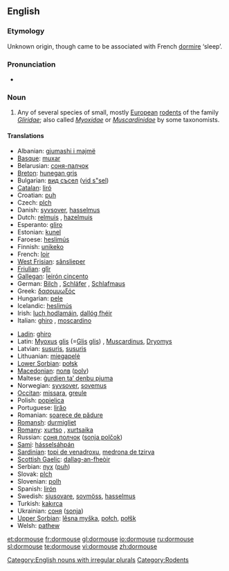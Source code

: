 ==English==
{{wikipedia}}

===Etymology===
Unknown origin, though came to be associated with French [[dormire]] ‘sleep’.

===Pronunciation===
* {{IPA|/ˈdɔːmaʊs/}}

===Noun===
{{en-noun|dormice}}

# Any of several species of small, mostly [[European]] [[rodent]]s of the family ''[[Gliridae]]''; also called ''[[Myoxidae]]'' or ''[[Muscardinidae]]'' by some taxonomists.

====Translations====
{{top}}
* Albanian: [[gjumashi i majmë]]
* [[Basque]]: [[muxar]]
* Belarusian: [[соня-палчок]]
* [[Breton]]: [[hunegan gris]]
* Bulgarian: [[вид съсел]] ([[vid s"sel]])
* [[Catalan]]: [[liró]]
* Croatian: [[puh]]
* Czech: [[plch]]
* Danish: [[syvsover]], [[hasselmus]]
* Dutch: [[relmuis]] {{f}}, [[hazelmuis]] {{f}}
* Esperanto: [[gliro]]
* Estonian: [[kunel]]
* Faroese: [[heslimús]]
* Finnish: [[unikeko]]
* French: [[loir]] {{m}}
* [[West Frisian]]: [[sânslieper]]
* [[Friulian]]: [[glîr]]
* [[Gallegan]]: [[leirón cincento]]
* German: [[Bilch]] {{m}}, [[Schläfer]] {{m}}, [[Schlafmaus]] {{f}}
* Greek: [[δασομυωξός]] '' ''
* Hungarian: [[pele]]
* Icelandic: [[heslimús]]
* Irish: [[luch hodlamáin]], [[dallóg fhéir]]
* Italian: [[ghiro]] {{m}}, [[moscardino]] {{m}}
{{mid}}
* [[Ladin]]: [[ghiro]]
* Latin: [[Myoxus]] [[glis]] (=[[Glis]] [[glis]]) {{m}}, [[Muscardinus]], [[Dryomys]]
* Latvian: [[susuris]], [[susuris]]
* Lithuanian: [[miegapelė]]
* [[Lower Sorbian]]: [[połsk]]
* [[Macedonian]]: [[полв]] ([[polv]])
* Maltese: [[ġurdien ta’ denbu pjuma]]
* Norwegian: [[syvsover]], [[sovemus]]
* [[Occitan]]: [[missara]], [[greule]]
* Polish: [[popielica]] '' ''
* Portuguese: [[lirăo]]
* Romanian: [[şoarece de pădure]]
* [[Romansh]]: [[durmigliet]]
* [[Romany]]: [[xurtso]] {{m}}, [[xurtsaika]] {{f}}
* Russian: [[соня полчок]] ([[sonja polčok]]) {{m}}
* [[Sami]]: [[hásselsáhpán]]
* [[Sardinian]]: [[topi de venadroxu]], [[medrona de tzirva]]
* [[Scottish Gaelic]]: [[dallag-an-fheòir]]
* Serbian: [[пух]] ([[puh]])
* Slovak: [[plch]]
* Slovenian: [[polh]] {{m}}
* Spanish: [[lirón]] '' ''
* Swedish: [[sjusovare]], [[sovmöss]], [[hasselmus]]
* Turkish: [[kakırca]]
* Ukrainian: [[соня]] ([[sonja]])
* [[Upper Sorbian]]: [[lěsna myška]], [[połch]], [[połšk]]
* Welsh: [[pathew]]
{{bottom}}

[[Category:English nouns with irregular plurals]]
[[Category:Rodents]]

[[et:dormouse]]
[[fr:dormouse]]
[[gl:dormouse]]
[[io:dormouse]]
[[ru:dormouse]]
[[sl:dormouse]]
[[te:dormouse]]
[[vi:dormouse]]
[[zh:dormouse]]
